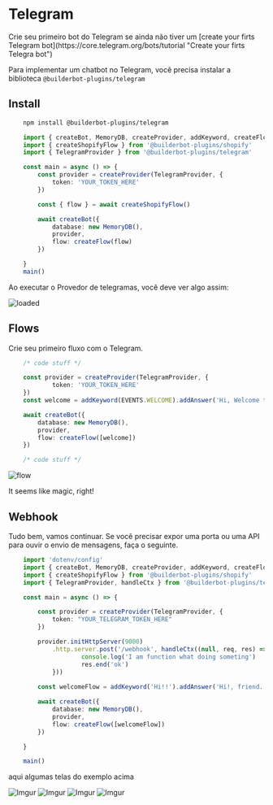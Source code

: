 
# Telegram

<Note>
Crie seu primeiro bot do Telegram se ainda não tiver um [create your firts Telegram bot](https://core.telegram.org/bots/tutorial "Create your firts Telegra bot")
</Note>

Para implementar um chatbot no Telegram, você precisa instalar a biblioteca `@builderbot-plugins/telegram`

## Install

```bash {{ title: 'npm' }}
    npm install @builderbot-plugins/telegram
```

```typescript
    import { createBot, MemoryDB, createProvider, addKeyword, createFlow, EVENTS } from '@builderbot/bot'
    import { createShopifyFlow } from '@builderbot-plugins/shopify'
    import { TelegramProvider } from '@builderbot-plugins/telegram'

    const main = async () => {
        const provider = createProvider(TelegramProvider, {
            token: 'YOUR_TOKEN_HERE'
        })

        const { flow } = await createShopifyFlow()

        await createBot({
            database: new MemoryDB(),
            provider,
            flow: createFlow(flow)
        })

    }
    main()
```
Ao executar o Provedor de telegramas, você deve ver algo assim:

![loaded](https://imgur.com/38pH9Ad.png)

## Flows
Crie seu primeiro fluxo com o Telegram.

```ts
    /* code stuff */

    const provider = createProvider(TelegramProvider, {
            token: 'YOUR_TOKEN_HERE'
    })
    const welcome = addKeyword(EVENTS.WELCOME).addAnswer('Hi, Welcome to Telegram!');

    await createBot({
        database: new MemoryDB(),
        provider,
        flow: createFlow([welcome])
    })

    /* code stuff */
```
![flow](https://imgur.com/VC3NvtD.png)

It seems like magic, right!

## Webhook

Tudo bem, vamos continuar. Se você precisar expor uma porta ou uma API para ouvir o envio de mensagens, faça o seguinte.

```typescript
    import 'dotenv/config'
    import { createBot, MemoryDB, createProvider, addKeyword, createFlow, EVENTS } from '@builderbot/bot'
    import { createShopifyFlow } from '@builderbot-plugins/shopify'
    import { TelegramProvider, handleCtx } from '@builderbot-plugins/telegram'

    const main = async () => {

        const provider = createProvider(TelegramProvider, {
            token: "YOUR_TELEGRAM_TOKEN_HERE"
        })

        provider.initHttpServer(9000)
            .http.server.post('/webhook', handleCtx((null, req, res) => {
                    console.log('I am function what doing someting')
                    res.end('ok')
            }))
        
        const welcomeFlow = addKeyword('Hi!!').addAnswer('Hi!, friend.')

        await createBot({
            database: new MemoryDB(),
            provider,
            flow: createFlow([welcomeFlow])
        })

    }

    main()
```

aqui algumas telas do exemplo acima

![Imgur](https://imgur.com/JgXOUZw.png)
![Imgur](https://imgur.com/4uRkIrg.png)
![Imgur](https://imgur.com/7XFKtUc.png)
![Imgur](https://imgur.com/2zOp2GR.png)